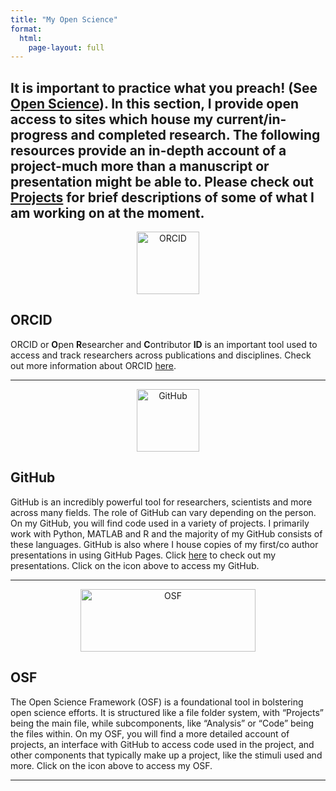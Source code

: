 ```yaml
---
title: "My Open Science"
format:
  html:
    page-layout: full
---
```


It is important to practice what you preach! (See [**Open Science**](https://w-decker.github.io/opensci.html)). In this section, I provide open access to sites which house my current/in-progress and completed research. The following resources provide an in-depth account of a project-much more than a manuscript or presentation might be able to. Please check out [**Projects**](https://w-decker.github.io/currentprojects.html) for brief descriptions of some of what I am working on at the moment.
---

<center>
  <a href="https://orcid.org/0009-0003-9353-7746">
    <img src="images/orcid.png" alt="ORCID" width="100" height="100" class="orcid"/>
  </a>
</center>

## ORCID

ORCID or **O**pen **R**esearcher and **C**ontributor **ID** is an important tool used to access and track researchers across publications and disciplines. Check out more information about ORCID [here](https://info.orcid.org/what-is-orcid/).

---

<center>
  <a href="https://github.com/w-decker">
    <img src="images/github.png" alt="GitHub" width="100" height="100" class="GitHub"/>
  </a>
</center>

## GitHub

GitHub is an incredibly powerful tool for researchers, scientists and more across many fields. The role of GitHub can vary depending on the person. On my GitHub, you will find code used in a variety of projects. I primarily work with Python, MATLAB and R and the majority of my GitHub consists of these languages. GitHub is also where I house copies of my first/co author presentations in using GitHub Pages. Click [here](https://w-decker.github.io/Presentations/) to check out my presentations. Click on the icon above to access my GitHub.

---

<center>
  <a href="https://osf.io/uwfvb/">
    <img src="images/osf.png" alt="OSF" width="280
    " height="100" class="OSF"/>
  </a>
</center>

## OSF

The Open Science Framework (OSF) is a foundational tool in bolstering open science efforts. It is structured like a file folder system, with "Projects" being the main file, while subcomponents, like "Analysis" or "Code" being the files within. On my OSF, you will find a more detailed account of projects, an interface with GitHub to access code used in the project, and other components that typically make up a project, like the stimuli used and more. Click on the icon above to access my OSF.

---